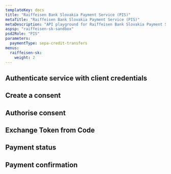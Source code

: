 ```yaml
---
templateKey: docs
title: "Raiffeisen Bank Slovakia Payment Service (PIS)"
metaTitle: "Raiffeisen Bank Slovakia Payment Service (PIS)"
metaDescription: "API playground for Raiffeisen Bank Slovakia Payment Service (PIS)"
aspsp: "raiffeisen-sk-sandbox"
psd2Role: "PIS"
parameters:
  paymentType: sepa-credit-transfers
menus:
  raiffeisen-sk: 
    weight: 2
---
```






  <step>

  ## Authenticate service with client credentials

  <CreateClientCredentialsToken/>
  </step>
  <step>

  ## Create a consent

  <StepInitiatePayment requestOverride={raiffeisenSkPISPRequestOverride} />
  </step>
<step>

  ## Authorise consent

  <AuthoriseStep/>
</step>
  <step>

  ## Exchange Token from Code

  <CreateToken/>
  </step>
  <step>

  ## Payment status

  <StepPaymentStatus/>
  </step>
  <step>

  ## Payment confirmation

  <StepPaymentConfirmation />
  </step>

